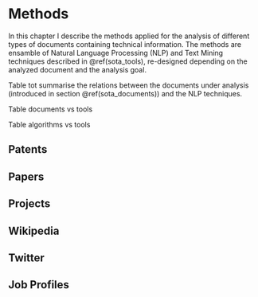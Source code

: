 # Methods{#methods}

In this chapter I describe the methods applied for the analysis of different types of documents containing technical information. The methods are ensamble of Natural Language Processing (NLP) and Text Mining techniques described in \@ref(sota_tools), re-designed depending on the analyzed document and the analysis goal. 

Table tot summarise the relations between the documents under analysis (introduced in section \@ref(sota_documents)) and the NLP techniques.





Table documents vs tools

Table algorithms vs tools

## Patents

## Papers

## Projects

## Wikipedia

## Twitter

## Job Profiles